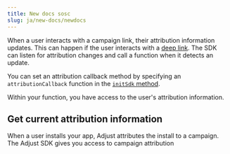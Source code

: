 ```yaml
---
title: New docs sosc
slug: ja/new-docs/newdocs
---
```


When a user interacts with a campaign link, their attribution information updates. This can happen if the user interacts with a [deep link](hc:deep-links). The SDK can listen for attribution changes and call a function when it detects an update.

You can set an attribution callback method by specifying an `attributionCallback` function in the [`initSdk` method](#web-initsdk-invocation).

Within your function, you have access to the user's attribution information.

## Get current attribution information

When a user installs your app, Adjust attributes the install to a campaign. The Adjust SDK gives you access to campaign attribution
